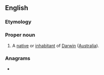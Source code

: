 ==English==

===Etymology===
{{suffix|en|Darwin|er|id2=inhabitant}}

===Proper noun===
{{en-proper noun|-}}

# A [[native]] or [[inhabitant]] of [[Darwin]] ([[Australia]]).

===Anagrams===
* {{anagrams|en|a=adeinrrw|draw rein}}